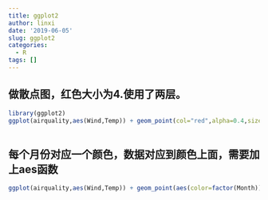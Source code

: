 ```yaml
---
title: ggplot2
author: linxi
date: '2019-06-05'
slug: ggplot2
categories:
  - R
tags: []
---
```

## 做散点图，红色大小为4.使用了两层。
```r
library(ggplot2)
ggplot(airquality,aes(Wind,Temp)) + geom_point(col="red",alpha=0.4,size=4)
```
```r
```
## 每个月份对应一个颜色，数据对应到颜色上面，需要加上aes函数
```r
ggplot(airquality,aes(Wind,Temp)) + geom_point(aes(color=factor(Month)),alpha=0.4,size=5)
```


